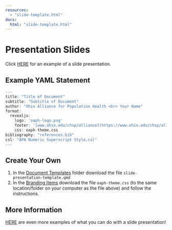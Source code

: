 ```yaml
---
resources:
  - "slide-template.html"
docs:
  html: "slide-template.html"
---
```


# Presentation Slides

Click [HERE](https://shelbylevel.github.io/r-quarto-intro/#/title-slide) for an example of a slide presentation.

## Example YAML Statement

```r

---
title: "Title of Document"
subtitle: "Subtitle of Document"
author: "Ohio Alliance for Population Health <br> Your Name"
format: 
  revealjs:
    logo: 'oaph-logo.png'
    footer: '[www.ohio.edu/chsp/alliance](https://www.ohio.edu/chsp/alliance)'
    css: oaph-theme.css
bibliography: "references.bib"
csl: "APA Numeric Superscript Style.csl"
---

```

## Create Your Own

1.  In the [Document Templates](https://catmailohio.sharepoint.com/:f:/s/CHSP-OAIPH/ElBBCzi3jYxBu7QteV9B0F8B_Y5Zj525ZbtHao5rAr0Rrw?e=bu87Q1) folder download the file `slide-presentation-template.qmd`
2.  In the [Branding Items](https://catmailohio.sharepoint.com/:f:/s/CHSP-OAIPH/EmO0szNa2BhPho1a1QuiM4IB4mcPiym2duQfqrWw6Bc1Xg?e=21ifa7) download the file `oaph-theme.css` (to the same location/folder on your computer as the file above) and follow the instructions.

## More Information

[HERE](https://quarto.org/docs/presentations/revealjs/) are even more examples of what you can do with a slide presentation!
